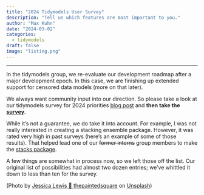 ```yaml
---
title: "2024 Tidymodels User Survey"
description: "Tell us which features are most important to you."
author: "Max Kuhn"
date: "2024-03-02"
categories:
  - tidymodels
draft: false
image: "listing.png"
--- 
```


<hr>

In the tidymodels group, we re-evaluate our development roadmap after a major development epoch. In this case, we are finishing up extended support for censored data models (more on that later). 

We always want community input into our direction. So please take a look at our tidymodels survey for 2024 priorities [blog post](https://www.tidyverse.org/blog/2024/02/tidymodels-2024-survey/) and **then take the** [**survey**](https://conjoint.qualtrics.com/jfe/form/SV_aWw8ocGN5aPgeZE). 

While it's not a guarantee, we do take it into account. For example, I was not really interested in creating a stacking ensemble package. However, it was rated very high in past surveys (here's an example of some of those results). That helped lead one of our ~~former interns~~ group members to make the [stacks package](https://stacks.tidymodels.org/). 

A few things are somewhat in process now, so we left those off the list. Our original list of possibilities had almost two dozen entries; we've whittled it down to less than ten for the survey. 

(Photo by <a href="https://unsplash.com/@thepaintedsquarejessica?utm_content=creditCopyText&utm_medium=referral&utm_source=unsplash">Jessica Lewis 🦋 thepaintedsquare</a> on <a href="https://unsplash.com/photos/person-writing-on-white-paper-SrJuOjX2qso?utm_content=creditCopyText&utm_medium=referral&utm_source=unsplash">Unsplash</a>)
  
